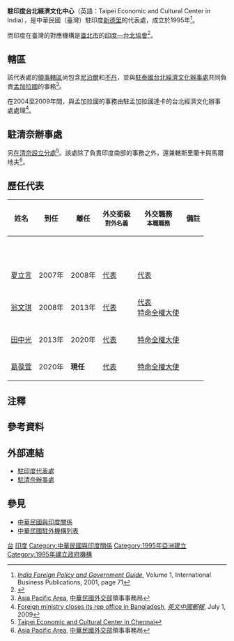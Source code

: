 {{infobox Organization
|name             = 駐印度台北經濟文化中心
|native_name      = {{lang|en|Taipei Economic and Cultural Center in India}}
|image            = 
|size             = 
|formation        = {{Start date|1995}}
|type             = [[台北经济文化代表处|驻外代表处]]
|status           = 
|registration_id  = 
|leader_title     = 代表
|leader_name      = [[葛葆萱|葛葆萱]] {{Small|[[特命全權大使|大使]]}}{{noteTag|name=2012年9月|2012年9月，中華民國外交部為統一駐外人員內部職稱，明定大使館、代表處設大使、公使，代表處對外仍稱代表、副代表；辦事處設總領事、副總領事，對外仍稱處長、副處長。<ref>{{Cite web |url = https://tw.news.yahoo.com/%E7%B5%B1-%E5%90%8D%E7%A8%B1-%E4%BB%A3%E8%A1%A8%E5%B0%8D%E5%85%A7%E7%A8%B1%E5%A4%A7%E4%BD%BF-133312149.html |author = 陳培煌 |date = 2012-08-31 |title = 統一名稱 代表對內稱大使 |publisher = [[Yahoo!奇摩|Yahoo!奇摩]]引用[[中央通訊社|中央通訊社]]}}</ref><br>代表處館長為特任或簡任第十三職等至第十四職等者任大使銜代表、簡任第十二職等至第十三職等者任公使銜代表；辦事處長為簡任第十二職等任總領事銜處長。<ref>{{Cite web |url = https://law.moj.gov.tw/LawClass/LawAll.aspx?PCode=E0000017 |date = 2018-06-13 |title = 駐外機構組織通則 |publisher = 全國法規資料庫}}</ref>}}
|leader_title2    = 
|leader_name2     = 
|headquarters     = {{IND}}[[新德里|新德里]]
|num_members      = 
|region_served    = {{IND}}、{{wrap}}{{BTN}}、{{wrap}}{{NPL}}、{{wrap}}{{BGD}}
|parent_organization = {{MOFA}}
|website          = {{URL|https://www.roc-taiwan.org/in/}}
}}
'''駐印度台北經濟文化中心'''（英語：Taipei Economic and Cultural Center in India），是中華民國（臺灣）駐印度[[新德里|新德里]]的代表處，成立於1995年<ref name="India Foreign Policy and Government Guide">[https://books.google.co.uk/books?id=bgGCCP5Fxg0C&pg=PA71&dq=India-Taipei+Association+(ITA)+was+established+in+Taipei+in+1995&hl=en&sa=X&ved=0ahUKEwi9h-n_osXLAhVEVBQKHcNDCUAQ6AEIUTAI#v=onepage&q=India-Taipei%20Association%20(ITA)%20was%20established%20in%20Taipei%20in%201995&f=true ''India Foreign Policy and Government Guide''], Volume 1, International Business Publications,  2001, page 71</ref>。

而印度在臺灣的對應機構是[[臺北市|臺北市]]的[[印度—台北協會|印度—台北協會]]<ref name="india">{{Cite web|url=https://www.india.org.tw/index.aspx/|title=India-Taipei Association, Taipei, Taiwan|accessdate=2016-03-16|publisher=india.org.tw}}</ref>。

==轄區==
該代表處的[[領事轄區|領事轄區]]尚包含[[尼泊爾|尼泊爾]]和[[不丹|不丹]]，並與[[駐泰國台北經濟文化辦事處|駐泰國台北經濟文化辦事處]]共同負責[[孟加拉國|孟加拉國]]的事務<ref>[http://www.boca.gov.tw/content.asp?mp=2&CuItem=2307 Asia Pacific Area], [[中華民國外交部|中華民國外交部]]領事事務局</ref>。

在2004至2009年間，與孟加拉國的事務由駐孟加拉國達卡的台北經濟文化辦事處處理<ref>[http://www.chinapost.com.tw/taiwan/foreign-affairs/2009/07/01/214399/Foreign-ministry.htm Foreign ministry closes its rep office in Bangladesh], ''[[英文中國郵報|英文中國郵報]]'', July 1, 2009</ref>。

==駐清奈辦事處==
另[[駐清奈臺北經濟文化辦事處|在清奈設立分處]]<ref>[http://www.roc-taiwan.org/IN/MAA Taipei Economic and Cultural Center in Chennai]</ref>。該處除了負責印度南部的事務之外，還兼轄斯里蘭卡與馬爾地夫<ref name="BOCA">[http://www.boca.gov.tw/content.asp?mp=2&CuItem=2307 Asia Pacific Area], [[中華民國外交部|中華民國外交部]]領事事務局</ref>。

==歷任代表==
{| class="wikitable"
|-
!姓名
!到任
!離任
!外交銜級<br><small>對外名義</small>
!外交職務<br><small>本職職務</small>
!colspan="2" |備註
|-
|　
|　
|　
|　
|　
|-
| [[夏立言|夏立言]]
| 2007年
| 2008年
| [[代表|代表]]
| [[代表|代表]]
|
|-
| [[翁文琪|翁文琪]]
| 2008年
| 2013年
| [[代表|代表]]
| [[代表|代表]]<br>[[特命全權大使|特命全權大使]]
| {{noteTag|name=2012年9月}}
|-
| [[田中光|田中光]]
| 2013年
| 2020年
| [[代表|代表]]
| [[特命全權大使|特命全權大使]]
|
|-
| [[葛葆萱|葛葆萱]]
| 2020年
| '''現任'''
| [[代表|代表]]
| [[特命全權大使|特命全權大使]]
|}

== 注釋 ==
{{notefoot}}

==參考資料==
{{Reflist}}

== 外部連結 ==
* [https://www.roc-taiwan.org/in/ 駐印度代表處] {{zh-tw icon}}{{en icon}}
* [https://www.roc-taiwan.org/inmaa/index.html 駐清奈辦事處] {{zh-tw icon}}{{en icon}}

== 參見 ==
* [[中華民國與印度關係|中華民國與印度關係]]
* [[中華民國駐外機構列表|中華民國駐外機構列表]]

{{中華民國駐外機構}}

[[Category:駐印度外交代表機構|台]]
[[Category:中華民國駐外實質大使館|印度]]
[[Category:中華民國與印度關係|Category:中華民國與印度關係]]
[[Category:1995年亞洲建立|Category:1995年亞洲建立]]
[[Category:1995年建立政府機構|Category:1995年建立政府機構]]